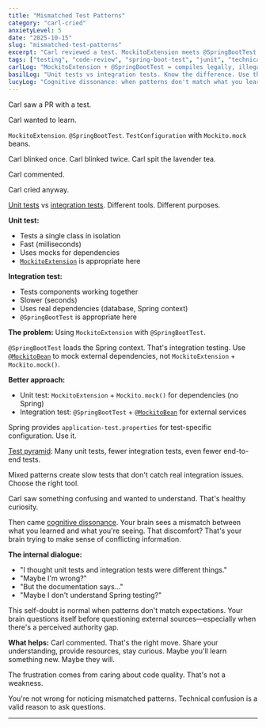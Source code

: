 ```yaml
---
title: "Mismatched Test Patterns"
category: "carl-cried"
anxietyLevel: 5
date: "2025-10-15"
slug: "mismatched-test-patterns"
excerpt: "Carl reviewed a test. MockitoExtension meets @SpringBootTest. Carl tried to explain. Carl cried."
tags: ["testing", "code-review", "spring-boot-test", "junit", "technical-debt"]
carlLog: "MockitoExtension + @SpringBootTest = compiles legally, illegally confusing."
basilLog: "Unit tests vs integration tests. Know the difference. Use the right tool."
lucyLog: "Cognitive dissonance: when patterns don't match what you learned. The self-doubt is normal."
---
```


<CarlSection>

Carl saw a PR with a test.

Carl wanted to learn.

`MockitoExtension`. `@SpringBootTest`. `TestConfiguration` with `Mockito.mock` beans.

Carl blinked once. Carl blinked twice. Carl spit the lavender tea.

Carl commented.

Carl cried anyway.

</CarlSection>

<BasilSection>

[Unit tests](https://martinfowler.com/bliki/UnitTest.html) vs [integration tests](https://martinfowler.com/bliki/IntegrationTest.html). Different tools. Different purposes.

**Unit test:**
- Tests a single class in isolation
- Fast (milliseconds)
- Uses mocks for dependencies
- [`MockitoExtension`](https://javadoc.io/doc/org.mockito/mockito-junit-jupiter/latest/org.mockito.junit.jupiter/org/mockito/junit/jupiter/MockitoExtension.html) is appropriate here

**Integration test:**
- Tests components working together
- Slower (seconds)
- Uses real dependencies (database, Spring context)
- `@SpringBootTest` is appropriate here

**The problem:** Using `MockitoExtension` with `@SpringBootTest`.

`@SpringBootTest` loads the Spring context. That's integration testing. Use [`@MockitoBean`](https://docs.spring.io/spring-boot/docs/current/api/org/springframework/boot/test/mock/mockito/MockitoBean.html) to mock external dependencies, not `MockitoExtension` + `Mockito.mock()`.

**Better approach:**
- Unit test: `MockitoExtension` + `Mockito.mock()` for dependencies (no Spring)
- Integration test: `@SpringBootTest` + [`@MockitoBean`](https://docs.spring.io/spring-boot/reference/testing/spring-boot-applications.html#testing.spring-boot-applications.mocking-beans) for external services

Spring provides `application-test.properties` for test-specific configuration. Use it.

[Test pyramid](https://martinfowler.com/bliki/TestPyramid.html): Many unit tests, fewer integration tests, even fewer end-to-end tests.

Mixed patterns create slow tests that don't catch real integration issues. Choose the right tool.

</BasilSection>

<LucySection>

Carl saw something confusing and wanted to understand. That's healthy curiosity.

Then came [cognitive dissonance](https://en.wikipedia.org/wiki/Cognitive_dissonance). Your brain sees a mismatch between what you learned and what you're seeing. That discomfort? That's your brain trying to make sense of conflicting information.

**The internal dialogue:**
- "I thought unit tests and integration tests were different things."
- "Maybe I'm wrong?"
- "But the documentation says..."
- "Maybe I don't understand Spring testing?"

This self-doubt is normal when patterns don't match expectations. Your brain questions itself before questioning external sources—especially when there's a perceived authority gap.

**What helps:**
Carl commented. That's the right move. Share your understanding, provide resources, stay curious. Maybe you'll learn something new. Maybe they will.

The frustration comes from caring about code quality. That's not a weakness.

You're not wrong for noticing mismatched patterns. Technical confusion is a valid reason to ask questions.

</LucySection>

---
